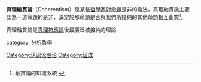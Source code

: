 '''真理融貫論'''（Coherentism）是某些[[哲學家|哲學家]]對[[命題|命題]]是非的看法，真理融貫論主要認為一道命題的是非，決定於那命題是否與我們所接納的其他命題相互衝突<ref>融貫論的知識系統 {{cite web |url=http://www.hfu.edu.tw/~cchi/epistemology/web/coherentism.htm |title=存档副本 |accessdate=2016-05-24 |deadurl=yes |archiveurl=https://web.archive.org/web/20161019100405/http://www.hfu.edu.tw/~cchi/epistemology/web/coherentism.htm |archivedate=2016-10-19 }}</ref>。

真理融貫論是[[真理符應論|真理符應論]]後最廣泛被接納的理論.

{{知识论}}
{{科學哲學}}
{{philo-stub}}


[[category:_分析哲學|category: 分析哲學]]
[[Category:认识论理论|Category:认识论理论]]
[[Category:证成|Category:证成]]